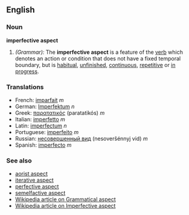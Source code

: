 ==English==
===Noun===
'''imperfective aspect'''

#''(Grammar):'' The '''imperfective aspect''' is a feature of the [[verb]] which denotes an action or condition that does not have a fixed temporal boundary, but is [[habitual]], [[unfinished]], [[continuous]], [[repetitive]] or [[in progress]].

===Translations===
*French: [[imparfait]] ''m''
*German: [[Imperfektum]] ''n''
*Greek: [[παρατατικός]] (paratatikós) ''m''
*Italian: [[imperfetto]] ''m''
*Latin: [[imperfectum]] ''n''
*Portuguese: [[imperfeito]] ''m''
*Russian: [[несовершенный вид]] (nesoveršénnyj vid) ''m''
*Spanish: [[imperfecto]] ''m''

===See also===
*[[aorist aspect]]
*[[iterative aspect]]
*[[perfective aspect]]
*[[semelfactive aspect]]
*[[w:Grammatical aspect|Wikipedia article on Grammatical aspect]]
*[[w:Imperfective aspect|Wikipedia article on Imperfective aspect]]